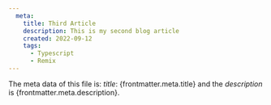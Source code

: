 ```yaml
---
  meta:
    title: Third Article
    description: This is my second blog article
    created: 2022-09-12
    tags:
      - Typescript
      - Remix
---
```

The meta data of this file is: *title*: {frontmatter.meta.title} and the *description* is {frontmatter.meta.description}.